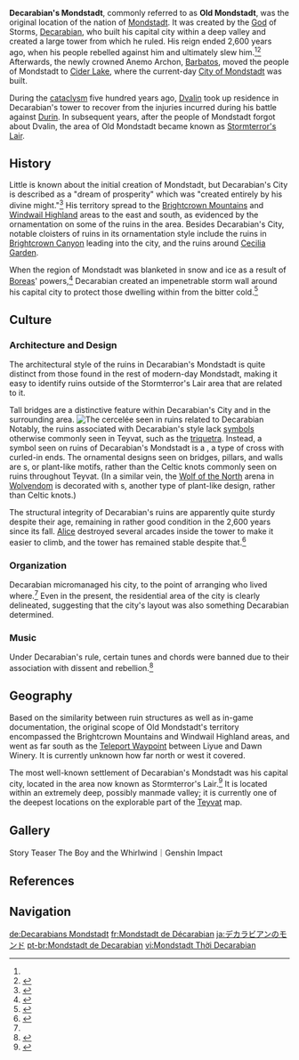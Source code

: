 {{Stub|Information about rebellion and aftermath}}
{{Terminology Infobox
|image        = Stormterror's Lair.png
|type         = Ancient Civilizations
|type2        = Lore
|region       = Mondstadt
|area         = Brightcrown Mountains
|area2        = Windwail Highland
}}
'''Decarabian's Mondstadt''', commonly referred to as '''Old Mondstadt''', was the original location of the nation of [[Mondstadt]]. It was created by the [[God]] of Storms, [[Decarabian]], who built his capital city within a deep valley and created a large tower from which he ruled. His reign ended 2,600 years ago, when his people rebelled against him and ultimately slew him.<ref name="Venti4"/><ref name="AB">{{Ref/Weapon|Amos' Bow}}</ref> Afterwards, the newly crowned Anemo Archon, [[Barbatos]], moved the people of Mondstadt to [[Cider Lake]], where the current-day [[City of Mondstadt]] was built.

During the [[cataclysm]] five hundred years ago, [[Dvalin]] took up residence in Decarabian's tower to recover from the injuries incurred during his battle against [[Durin]]. In subsequent years, after the people of Mondstadt forgot about Dvalin, the area of Old Mondstadt became known as [[Stormterror's Lair]].

==History==
Little is known about the initial creation of Mondstadt, but Decarabian's City is described as a "dream of prosperity" which was "created entirely by his divine might."<ref>{{Ref/Item|Tile of Decarabian's Tower}}</ref> His territory spread to the [[Brightcrown Mountains]] and [[Windwail Highland]] areas to the east and south, as evidenced by the ornamentation on some of the ruins in the area. Besides Decarabian's City, notable cloisters of ruins in its ornamentation style include the ruins in [[Brightcrown Canyon]] leading into the city, and the ruins around [[Cecilia Garden]].

When the region of Mondstadt was blanketed in snow and ice as a result of [[Boreas]]' powers,<ref>{{Ref/Item|Spirit Locket of Boreas}}</ref> Decarabian created an impenetrable storm wall around his capital city to protect those dwelling within from the bitter cold.<ref name="Venti4">{{Ref/CS|Venti|4}}</ref>
<!--
===Rebellion===
===Aftermath===
-->
==Culture==
===Architecture and Design===
The architectural style of the ruins in Decarabian's Mondstadt is quite distinct from those found in the rest of modern-day Mondstadt, making it easy to identify ruins outside of the Stormterror's Lair area that are related to it.

Tall bridges are a distinctive feature within Decarabian's City and in the surrounding area.
[[File:Decarabian's Cercelée.png|thumb|The cercelée seen in ruins related to Decarabian]]
Notably, the ruins associated with Decarabian's style lack [[Symbols in Teyvat|symbols]] otherwise commonly seen in Teyvat, such as the [[triquetra]]. Instead, a symbol seen on ruins of Decarabian's Mondstadt is a {{w|cercelée}}, a type of cross with curled-in ends. The ornamental designs seen on bridges, pillars, and walls are {{w|margent}}s, or plant-like motifs, rather than the Celtic knots commonly seen on ruins throughout Teyvat. (In a similar vein, the [[Wolf of the North]] arena in [[Wolvendom]] is decorated with {{w|Arabesque}}s, another type of plant-like design, rather than Celtic knots.)

The structural integrity of Decarabian's ruins are apparently quite sturdy despite their age, remaining in rather good condition in the 2,600 years since its fall. [[Alice]] destroyed several arcades inside the tower to make it easier to climb, and the tower has remained stable despite that.<ref name="TTG">{{Ref/Book|Teyvat Travel Guide|1}}</ref>

===Organization===
Decarabian micromanaged his city, to the point of arranging who lived where.<ref name="TTG" /> Even in the present, the residential area of the city is clearly delineated, suggesting that the city's layout was also something Decarabian determined.

===Music===
Under Decarabian's rule, certain tunes and chords were banned due to their association with dissent and rebellion.<ref>{{Ref/Weapon|Song of Broken Pines}}</ref>

==Geography==
Based on the similarity between ruin structures as well as in-game documentation, the original scope of Old Mondstadt's territory encompassed the Brightcrown Mountains and Windwail Highland areas, and went as far south as the [[Teleport Waypoint]] between Liyue and Dawn Winery. It is currently unknown how far north or west it covered.

The most well-known settlement of Decarabian's Mondstadt was his capital city, located in the area now known as Stormterror's Lair.<ref>{{Ref/Item|Debris of Decarabian's City}}</ref> It is located within an extremely deep, possibly manmade valley; it is currently one of the deepest locations on the explorable part of the [[Teyvat]] map.

==Gallery==
<gallery>
Story Teaser The Boy and the Whirlwind｜Genshin Impact
</gallery>

==References==
{{Reflist|2}}

==Navigation==
{{Lore Navbox|Civilization}}

[[de:Decarabians Mondstadt]]
[[fr:Mondstadt de Décarabian]]
[[ja:デカラビアンのモンド]]
[[pt-br:Mondstadt de Decarabian]]
[[vi:Mondstadt Thời Decarabian]]